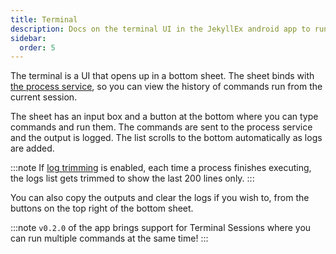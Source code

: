 ```yaml
---
title: Terminal
description: Docs on the terminal UI in the JekyllEx android app to run native commands.
sidebar:
  order: 5
---
```



The terminal is a UI that opens up in a bottom sheet. The sheet binds with [the process service](/getting-started/prerequisites#service-to-run-commands), so you can view the history of commands run from the current session.

The sheet has an input box and a button at the bottom where you can type commands and run them. The commands are sent to the process service and the output is logged. The list scrolls to the bottom automatically as logs are added.

:::note
If [log trimming](/usage/settings#trim-logs) is enabled, each time a process finishes executing, the logs list gets trimmed to show the last 200 lines only.
:::

You can also copy the outputs and clear the logs if you wish to, from the buttons on the top right of the bottom sheet.

:::note
`v0.2.0` of the app brings support for Terminal Sessions where you can run multiple commands at the same time!
:::
